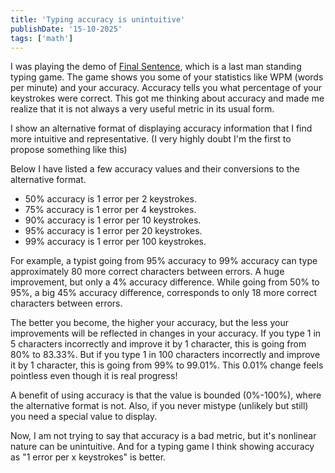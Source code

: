 ---
title: 'Typing accuracy is unintuitive'
publishDate: '15-10-2025'
tags: ['math']
---


I was playing the demo of [Final Sentence](https://store.steampowered.com/app/4021860/Final_Sentence_Demo/), which is a last man standing typing game.
The game shows you some of your statistics like WPM (words per minute) and your accuracy.
Accuracy tells you what percentage of your keystrokes were correct.
This got me thinking about accuracy and made me realize that it is not always a very useful metric in its usual form.

I show an alternative format of displaying accuracy information that I find more intuitive and representative.
(I very highly doubt I'm the first to propose something like this)

Below I have listed a few accuracy values and their conversions to the alternative format.

- 50% accuracy is 1 error per 2 keystrokes.
- 75% accuracy is 1 error per 4 keystrokes.
- 90% accuracy is 1 error per 10 keystrokes.
- 95% accuracy is 1 error per 20 keystrokes.
- 99% accuracy is 1 error per 100 keystrokes.

For example, a typist going from 95% accuracy to 99% accuracy can type approximately 80 more correct characters between errors.
A huge improvement, but only a 4% accuracy difference.
While going from 50% to 95%, a big 45% accuracy difference, corresponds to only 18 more correct characters between errors.

The better you become, the higher your accuracy, but the less your improvements will be reflected in changes in your accuracy.
If you type 1 in 5 characters incorrectly and improve it by 1 character, this is going from 80% to 83.33%.
But if you type 1 in 100 characters incorrectly and improve it by 1 character, this is going from 99% to 99.01%.
This 0.01% change feels pointless even though it is real progress!

A benefit of using accuracy is that the value is bounded (0%-100%), where the alternative format is not.
Also, if you never mistype (unlikely but still) you need a special value to display.

Now, I am not trying to say that accuracy is a bad metric, but it's nonlinear nature can be unintuitive.
And for a typing game I think showing accuracy as "1 error per x keystrokes" is better.

<Image 
  src={branch}
  loading="lazy"
  format="png"
  style="align-self: end; image-rendering: pixelated;"
  alt=""
/>
